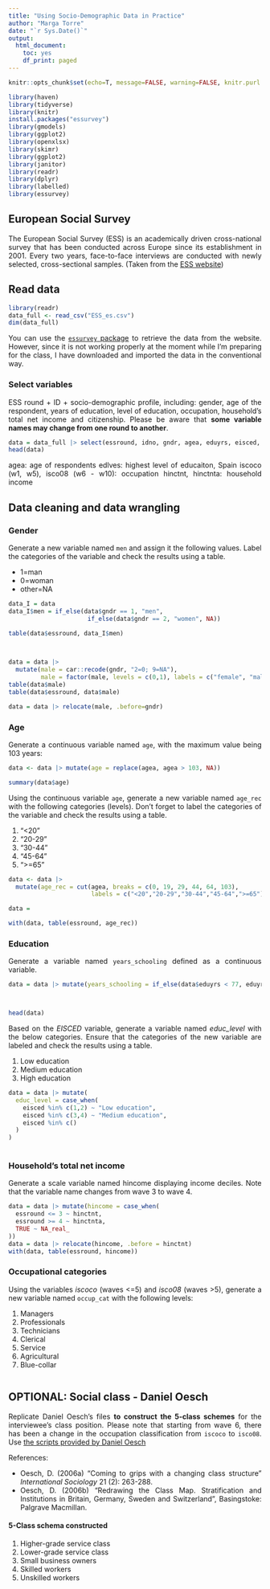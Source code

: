 ```yaml
---
title: "Using Socio-Demographic Data in Practice"
author: "Marga Torre"
date: "`r Sys.Date()`"
output:
  html_document:
    toc: yes
    df_print: paged
---
```


<style>
body {
text-align: justify}
</style> 


```r
knitr::opts_chunk$set(echo=T, message=FALSE, warning=FALSE, knitr.purl.inline = TRUE)
```

```r
library(haven)
library(tidyverse)
library(knitr)
install.packages("essurvey")
library(gmodels)
library(ggplot2)
library(openxlsx)
library(skimr)
library(ggplot2)
library(janitor)
library(readr)
library(dplyr)
library(labelled)
library(essurvey)
```

## European Social Survey
The European Social Survey (ESS) is an academically driven cross-national survey that has been conducted across Europe since its establishment in 2001. Every two years, face-to-face interviews are conducted with newly selected, cross-sectional samples. (Taken from the [ESS website](http://www.europeansocialsurvey.org/about-ess))


## Read data
```r
library(readr)
data_full <- read_csv("ESS_es.csv")
dim(data_full)
```

You can use the [`essurvey` package](https://cran.r-project.org/web/packages/essurvey/index.html) to retrieve the data from the website. However, since it is not working properly at the moment while I'm preparing for the class, I have downloaded and imported the data in the conventional way.


### Select variables
ESS round + ID + socio-demographic profile, including: gender, age of the respondent, years of education, level of education, occupation, household's total net income and citizenship. Please be aware that __some variable names may change from one round to another__.

```r
data = data_full |> select(essround, idno, gndr, agea, eduyrs, eisced, iscoco, isco08, hinctnt, hinctnta)
head(data)
```

agea: age of respondents
edlves: highest level of educaiton, Spain
iscoco (w1, w5), isco08 (w6 - w10): occupation
hinctnt, hinctnta: household income


## Data cleaning and data wrangling 
### Gender

Generate a new variable named `men` and assign it the following values. Label the categories of the variable  and check the results using a table.

-   1=man
-   0=woman
-   other=NA

```r
data_I = data
data_I$men = if_else(data$gndr == 1, "men", 
                      if_else(data$gndr == 2, "women", NA))

table(data$essround, data_I$men)


  
data = data |> 
  mutate(male = car::recode(gndr, "2=0; 9=NA"),
         male = factor(male, levels = c(0,1), labels = c("female", "male")))
table(data$male)
table(data$essround, data$male)

data = data |> relocate(male, .before=gndr)
```

### Age

Generate a continuous variable named `age`, with the maximum value being 103 years:

```r
data <- data |> mutate(age = replace(agea, agea > 103, NA))

summary(data$age)
```

Using the continuous variable `age`, generate a new variable named `age_rec` with the following categories (levels). Don't forget to label the categories of the variable and check the results using a table.

1.  "<20"
2.  "20-29"
3.  "30-44"
4.  "45-64"
5.  ">=65" 

```r
data <- data |> 
  mutate(age_rec = cut(agea, breaks = c(0, 19, 29, 44, 64, 103),
                       labels = c("<20","20-29","30-44","45-64",">=65")))

data = 

with(data, table(essround, age_rec))
```

### Education
Generate a variable named `years_schooling` defined as a continuous variable. 

```r
data = data |> mutate(years_schooling = if_else(data$eduyrs < 77, eduyrs, NA))



head(data)
```

Based on the _EISCED_ variable, generate a variable named _educ_level_ with the below categories. Ensure that the categories of the new variable are labeled  and check the results using a table.

1.  Low education
2.  Medium education
3.  High education

```r
data = data |> mutate(
  educ_level = case_when(
    eisced %in% c(1,2) ~ "Low education",
    eisced %in% c(3,4) ~ "Medium education",
    eisced %in% c()
  )
)
  
```


### Household's total net income
Generate a scale variable named hincome displaying income deciles. Note that the variable name changes from wave 3 to wave 4.

```r
data = data |> mutate(hincome = case_when(
  essround <= 3 ~ hinctnt,
  essround >= 4 ~ hinctnta,
  TRUE ~ NA_real_
))
data = data |> relocate(hincome, .before = hinctnt)
with(data, table(essround, hincome))
```


### Occupational categories
Using the variables _iscoco_ (waves <=5) and _isco08_ (waves >5), generate a new variable named `occup_cat` with the following levels:

1.    Managers
2.    Professionals
3.    Technicians
4.    Clerical
5.    Service
6.    Agricultural
7.    Blue-collar


```r

```


## OPTIONAL: Social class - Daniel Oesch 

Replicate Daniel Oesch's files __to construct the 5-class schemes__ for the interviewee's class position. Please note that starting from wave 6, there has been a change in the occupation classification from `iscoco` to `isco08`. Use [the scripts provided by Daniel Oesch](https://people.unil.ch/danieloesch/scripts/)

References:

-   Oesch, D. (2006a) "Coming to grips with a changing class structure" _International Sociology_ 21 (2): 263-288.
-   Oesch, D. (2006b) "Redrawing the Class Map. Stratification and Institutions in Britain, Germany, Sweden and Switzerland", Basingstoke: Palgrave Macmillan.


#### 5-Class schema constructed

1.    Higher-grade service class
2.    Lower-grade service class
3.    Small business owners
4.    Skilled workers
5.    Unskilled workers

